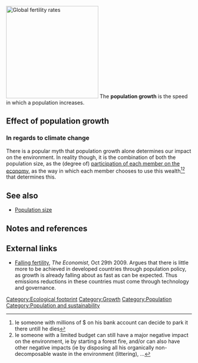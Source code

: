 {{merge to|Population management}}

[[File:Fertility rate world map 2.png|thumb|right|250px|Global fertility rates]]
The '''population growth''' is the speed in which a population increases.

==Effect of population growth==
===In regards to climate change===
{{Main|Developing countries}}
There is a popular myth that population growth alone determines our impact on the environment. In reality though, it is the combination of both the population size, as the (degree of) [[Consumerism|participation of each member on the economy]], as the way in which each member chooses to use this wealth<ref>Ie someone with millions of $ on his bank account can decide to park it there untill he dies</ref><ref>Ie someone with a limited budget can still have a major negative impact on the environment, ie by starting a forest fire, and/or can also have other negative impacts (ie by disposing all his organically non-decomposable waste in the environment (littering), ...</ref> that determines this. 

==See also==
* [[Population size]]

==Notes and references==
{{reflist}}

== External links  ==
* [http://www.economist.com/opinion/displayStory.cfm?story_id=14744915&source=hptextfeature Falling fertility], ''The Economist'', Oct 29th 2009. Argues that there is little more to be achieved in developed countries through population policy, as growth is already falling about as fast as can be expected. Thus emissions reductions in these countries must come through technology and governance.

{{attrib|url=http://www.urbansprout.co.za/population_growth_has_no_relation_to_global_warming|author=Ahmed|license=CC-BY-SA}}

[[Category:Ecological footprint]] 
[[Category:Growth]] 
[[Category:Population]]
[[Category:Population and sustainability]]